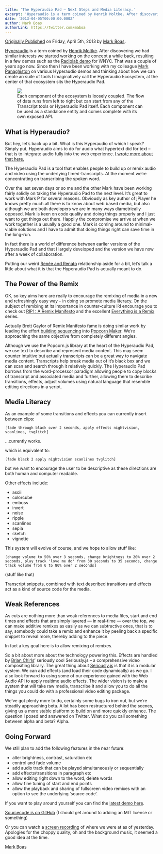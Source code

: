 ```yaml
---
title: 'The Hyperaudio Pad — Next Steps and Media Literacy.'
excerpt: 'Hyperaudio is a term coined by Henrik Moltke. After discovering we had similar interests we started working on the concept a while back, resulting in a few demos such as the Radiolab demo for WNYC. That was a couple of years ago now. Since then I have been working with my colleague Mark Panaghiston on various Hyperaudio demos and thinking about how we can create an suite of tools I imaginatively call the Hyperaudio Ecosystem, at the center of that ecosystem sits the Hyperaudio Pad…'
date: '2013-04-05T00:00:00.000Z'
author: Mark Boas
authorLink: https://twitter.com/maboa
---
```


[Originally Published](http://happyworm.com/blog/2013/04/05/the-hyperaudio-pad-next-steps-and-media-literacy/) on Friday, April 5th, 2013 by [Mark Boas](http://twitter.com/maboa).

[Hyperaudio](http://hyperaud.io) is a term coined by [Henrik Moltke](http://twitter.com/moltke). After discovering we had similar interests we started working on the concept a while back, resulting in a few demos such as the [Radiolab demo](http://hyper-audio.org/r/) for WNYC. That was a couple of years ago now. Since then I have been working with my colleague [Mark Panaghiston](http://twitter.com/thePag) on various Hyperaudio demos and thinking about how we can create an suite of tools I imaginatively call the Hyperaudio Ecosystem, at the center of that ecosystem sits the Hyperaudio Pad.

<figure>
  <img src="/assets/images/inserts/hyperaudio-diagram@2x.png" />
  <figcaption>
    Each component of the ecosystem is loosely coupled. The flow of data runs from left to right but can start from any
    of the Transcript tools or Hyperaudio Pad itself. Each component can be used as a standalone entity and comes
    complete with its own exposed API.
  </figcaption>
</figure>

## What is Hyperaudio?

But hey, let’s back up a bit. What is this Hyperaudio of which I speak? Simply put, Hyperaudio aims to do for audio what hypertext did for text – that is to integrate audio fully into the web experience. [I wrote more about that here.](http://blog.appsfuel.com/2012/08/30/what-is-hyperaudio/)

The Hyperaudio Pad is a tool that enables people to build up or remix audio and video using the underlying timed-transcripts. At the moment we’re concentrating on transcribing the spoken word.

Over the last seven days or so me and the other Mark have been working fairly solidly on taking the Hyperaudio Pad to the next level. It’s great to work with Mark P for several reasons. Obviously as key author of jPlayer he knows pretty much all there is to know about web based media, but also although we are both developers we are in many ways diametrically opposed. Mark is keen on code quality and doing things properly and I just want to get things out there. Happily the compromise we arrive at when we work together is a usually a good one. Mark is coming around to minimal-viable solutions and I have to admit that doing things right can save time in the long-run.

In fact there is a world of difference between earlier versions of the Hyperaudio Pad and that I largely developed and the version we have now after a week of collaboration.

Putting our weird [Renée and Renato](http://bizarrerecords.com/wordpress/wp-content/uploads/reneeRenat.jpg) relationship aside for a bit, let’s talk a little about what it is that the Hyperaudio Pad is actually meant to do.

## The Power of the Remix

OK, so key aims here are really to encourage the remixing of media in a new and refreshingly easy way – in doing so promote media literacy. On the subject of remixing at its importance in counter-culture I’d encourage you to check out [RIP! : A Remix Manifesto](http://en.wikipedia.org/wiki/RiP!:_A_Remix_Manifesto) and the excellent [Everything is a Remix](http://www.everythingisaremix.info/watch-the-series/) series.

Actually Brett Gaylor of Remix Manifesto fame is doing similar work by leading the effort [building sequencing](http://popcorn.webmadecontent.org/rd5) into [Popcorn Maker](https://popcorn.webmaker.org/). We’re approaching the same objective from completely different angles.

Although we use the Popcorn.js library at the heart of the Hyperaudio Pad, we use text to describe and represent media content. This may seem counter intuitive but actually transcripts can be a great way to navigate media content. Transcripts help break media out of it’s black box and we can scan and search through it relatively quickly. The Hyperaudio Pad borrows from the word-processor paradigm allowing people to copy blocks of transcript and associated media and further, allowing them to describe transitions, effects, adjust volumes using natural language that resemble editing directions in a script.

## Media Literacy

As an example of some transitions and effects you can currently insert between clips:

`[fade through black over 2 seconds, apply effects nightvision, scanlines, tvglitch]`

…currently works.

which is equivalent to:

`[fade black 2 apply nightvision scanlines tvglitch]`

but we want to encourage the user to be descriptive as these directions are both human and computer readable.

Other effects include:

- ascii
- colorcube
- emboss
- invert
- noise
- ripple
- scanlines
- sepia
- sketch
- vignette

This system will evolve of course, and we hope to allow stuff like:

`[change volume to 50% over 3 seconds, change brightness to 20% over 2 seconds, play track 'love me do' from 30 seconds to 35 seconds, change track volume from 0 to 80% over 2 seconds]`

(stuff like that)

Transcript snippets, combined with text described transitions and effects act as a kind of source code for the media.

## Weak References

As cuts are nothing more than weak references to media files, start and end times and effects that are simply layered — in real-time — over the top, we can make additive remixes as easily as we can subtractive ones, that is to say, somebody could take a remix and enhance it by peeling back a specific snippet to reveal more, thereby adding to the piece.

In fact a key goal here is to allow remixing of remixes.

So a bit about more about the technology powering this. Effects are handled by [Brian Chirls](https://twitter.com/bchirls)’ seriously cool Seriously.js – a comprehensive video compositing library. The great thing about [Seriously.js](http://seriouslyjs.org/) is that it is a modular system. We can add effects (and load their code dynamically) as we go. I also look forward to using some of our experience gained with the Web Audio API to apply realtime audio effects. The wider vision is to make a system that will take raw media, transcribe it and allow you to do all the things you could do with a professional video editing package.

We’ve got plenty more to do, certainly some bugs to iron out, but we’re steadily approaching beta. A lot has been restructured behind the scenes, giving us a more stable platform to build on and more quickly enhance. The question I posed and answered on Twitter. What do you call something between alpha and beta? Alpha.

## Going Forward

We still plan to add the following features in the near future:

- alter brightness, contrast, saturation etc
- control and fade volume
- add audio track that can be played simultaneously or sequentially
- add effects/transitions in paragraph etc
- allow editing right down to the word, delete words
- allow fine tuning of start and end points
- allow the playback and sharing of fullscreen video remixes with an option to see the underlying ‘source code’.

If you want to play around yourself you can find the [latest demo here](http://happyworm.com/clientarea/hyperaudio/hap/latest/).

[Sourcecode is on GitHub](https://github.com/maboa/hyperaudiopad) (I should get around to adding an MIT license or something)

Or you can watch a [screen recording](http://happyworm.com/screencams/hyperaudiopad/2013-04-04/demo1-standard.m4v) of where we were at as of yesterday. Apologies for the choppy quality, oh and the background music, it seemed a good idea at the time.

[Mark Boas](https://twitter.com/maboa/)
